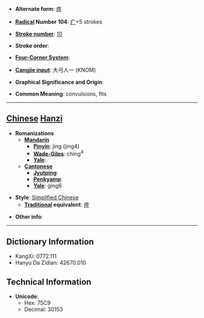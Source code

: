 * '''Alternate form''': [[痙]]

* '''[[Wiktionary:Chinese radical index| Radical]] Number 104''': [[Wiktionary:Chinese radical index 疒|疒]]+5 strokes

* '''[[Wiktionary:Chinese total strokes index|Stroke number]]''': [[Wiktionary:Chinese total strokes index 10|10]]

* '''Stroke order''': 

* '''[[Wiktionary:Chinese four corner index|Four-Corner System]]''': 

* '''[[Wiktionary:Chinese Cangjie index|Cangjie input]]''': 大弓人一 (KNOM)

* '''Graphical Significance and Origin''': 

* '''Common Meaning''': convulsions, fits

----

== [[Chinese]] [[Hanzi]] ==

* '''Romanizations'''
** '''[[Mandarin]]'''
*** '''[[Pinyin]]''': jìng (jing4)
*** '''[[Wade-Giles]]''': ching<sup>4</sup>
*** '''[[Yale]]''': 
** '''[[Cantonese]]'''
*** '''[[Jyutping]]''':
*** '''[[Penkyamp]]''': 
*** '''[[Yale]]''': ging6

* '''Style''': [[Simplified Chinese]] 
** '''[[Traditional Chinese|Traditional]] equivalent''': [[痙]]

* '''Other info''': 

----

== Dictionary Information ==

* KangXi: 0772.111
* Hanyu Da Zidian: 42670.010

== Technical Information ==

* '''Unicode''':
** Hex: 75C9
** Decimal: 30153